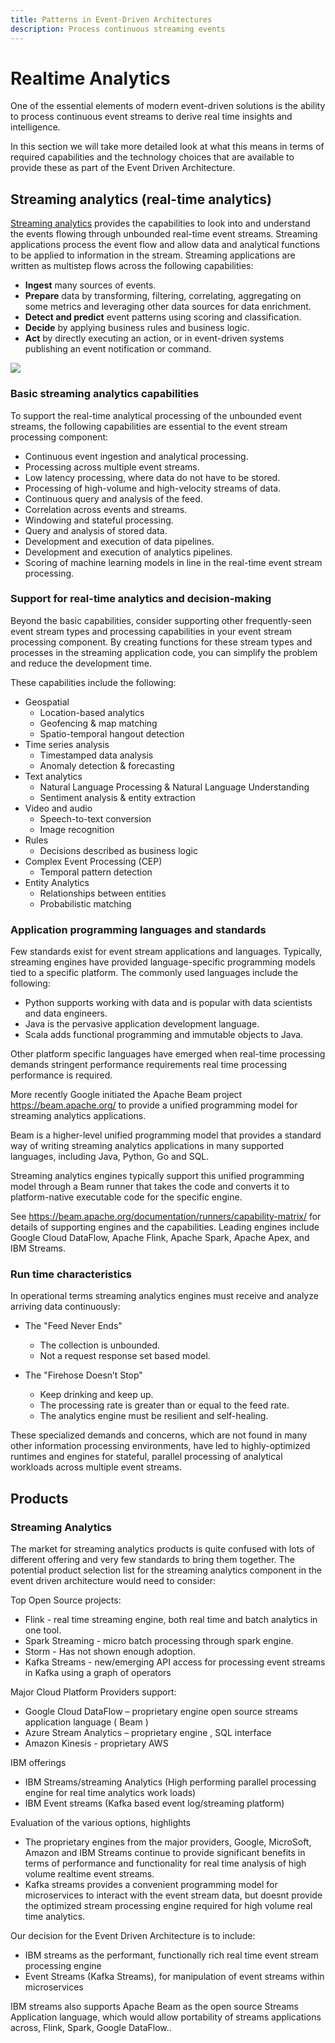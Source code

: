 ```yaml
---
title: Patterns in Event-Driven Architectures
description: Process continuous streaming events
---
```


# Realtime Analytics

One of the essential elements of modern event-driven solutions is the ability to process continuous event streams to derive real time insights and intelligence.

In this section we will take more detailed look at what this means in terms of required capabilities and the technology choices that are available to provide these as part of the Event Driven Architecture.

## Streaming analytics (real-time analytics)

[Streaming analytics](https://cloud.ibm.com/catalog/services/streaming-analytics) provides the capabilities to look into and understand the events flowing through unbounded real-time event streams. Streaming applications process the event flow and allow data and analytical functions to be applied to information in the stream. Streaming applications are written as multistep flows across the following capabilities:

* **Ingest** many sources of events.
* **Prepare** data by transforming, filtering, correlating, aggregating on some metrics and leveraging other data sources for data enrichment.
* **Detect and predict** event patterns using scoring and classification.
* **Decide** by applying business rules and business logic.
* **Act** by directly executing an action, or in event-driven systems publishing an event notification or command.

![](./images/rt-analytics-app-pattern.png)

### Basic streaming analytics capabilities

To support the real-time analytical processing of the unbounded event streams, the following capabilities are essential to the event stream processing component:

* Continuous event ingestion and analytical processing.
* Processing across multiple event streams.
* Low latency processing, where data do not have to be stored.
* Processing of high-volume and high-velocity streams of data.
* Continuous query and analysis of the feed.
* Correlation across events and streams.
* Windowing and stateful processing.
* Query and analysis of stored data.
* Development and execution of data pipelines.
* Development and execution of analytics pipelines.
* Scoring of machine learning models in line in the real-time event stream processing.

### Support for real-time analytics and decision-making

Beyond the basic capabilities, consider supporting other frequently-seen event stream types and processing capabilities in your event stream processing component. By creating functions for these stream types and processes in the streaming application code, you can simplify the problem and reduce the development time.

These capabilities include the following:

* Geospatial
  * Location-based analytics
  * Geofencing & map matching
  * Spatio-temporal hangout detection
* Time series analysis
  * Timestamped data analysis
  * Anomaly detection & forecasting
* Text analytics
  * Natural Language Processing & Natural Language Understanding
  * Sentiment analysis & entity extraction
* Video and audio
  * Speech-to-text conversion
  * Image recognition
* Rules
  * Decisions described as business logic
* Complex Event Processing (CEP)
  * Temporal pattern detection
* Entity Analytics
  * Relationships between entities
  * Probabilistic matching

### Application programming languages and standards

Few standards exist for event stream applications and languages. Typically, streaming engines have provided language-specific programming models tied to a specific platform.  The commonly used languages include the following:
* Python supports working with data and is popular with data scientists and data engineers.
* Java is the pervasive application development language.
* Scala adds functional programming and immutable objects to Java.

Other platform specific languages have emerged when real-time processing demands stringent performance requirements real time processing performance is required.

More recently Google initiated the Apache Beam project https://beam.apache.org/ to provide a unified programming model for streaming analytics applications.

Beam is a higher-level unified programming model that provides a standard way of writing streaming analytics applications in many supported languages, including Java, Python, Go and SQL.

Streaming analytics engines typically support this unified programming model through a Beam runner that takes the code and converts it to platform-native executable code for the specific engine.

See https://beam.apache.org/documentation/runners/capability-matrix/ for details of supporting engines and the capabilities.  Leading engines include Google Cloud DataFlow, Apache Flink, Apache Spark, Apache Apex, and IBM Streams.

### Run time characteristics

In operational terms streaming analytics engines must receive and analyze arriving data continuously:

* The "Feed Never Ends"
  * The collection is unbounded.
  * Not a request response set based model.

* The "Firehose Doesn’t Stop"
  * Keep drinking and keep up.
  * The processing rate is greater than or equal to the feed rate.
  * The analytics engine must be resilient and self-healing.

These specialized demands and concerns, which are not found in many other information processing environments, have led to highly-optimized runtimes and engines for stateful, parallel processing of analytical workloads across multiple event streams.

## Products

### Streaming Analytics

The market for streaming analytics products is quite confused with lots of different offering and very few standards to bring them together.  The potential product selection list for the streaming analytics component in the event driven architecture would need to consider:

Top Open Source projects:
* Flink - real time streaming engine, both real time and batch analytics in one tool.
* Spark Streaming - micro batch processing through spark engine.
* Storm - Has not shown enough adoption.
* Kafka Streams - new/emerging API access for processing event streams in Kafka using a graph of operators

Major Cloud Platform Providers support:
* Google Cloud DataFlow – proprietary engine open source streams application language ( Beam )
* Azure Stream Analytics – proprietary engine , SQL interface
* Amazon Kinesis - proprietary AWS

IBM offerings
* IBM Streams/streaming Analytics (High performing parallel processing engine for real time analytics work loads)
* IBM Event streams (Kafka based event log/streaming platform)

Evaluation of the various options, highlights
* The proprietary engines from the major providers, Google, MicroSoft, Amazon and IBM Streams continue to provide significant benefits in terms of performance and functionality for real time analysis of high volume realtime event streams.
* Kafka streams provides a convenient programming model for microservices to interact with the event stream data, but doesnt provide the optimized stream processing engine required for high volume real time analytics.

Our decision for the Event Driven Architecture is to include:

* IBM streams as the performant, functionally rich real time event stream processing engine
* Event Streams (Kafka Streams), for manipulation of event streams within microservices

IBM streams also supports Apache Beam as the open source Streams Application language,  which would allow portability of streams applications across, Flink, Spark, Google DataFlow..
